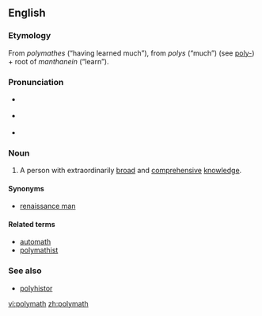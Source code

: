 ==English==

===Etymology===
From {{AGr.}} ''polymathes'' (“having learned much”), from ''polys'' (“much”) (see [[poly-]]) + root of ''manthanein'' (“learn”).
<!-- Source The Online Etymology Dictionary http://www.etymonline.com/index.php?search=polymath&searchmode=none -->

===Pronunciation===
* {{a|RP}} {{IPA|/ˈpɒl.ɪ.mæθ/}}
* {{a|US}} {{IPA|/ˈpɑː.li.mæθ /|/ˈpɑː.lɪ.mæθ/}}
* {{audio|en-us-polymath.ogg|Audio (US)}}

===Noun===
{{en-noun}}

# A person with extraordinarily [[broad]] and [[comprehensive]] [[knowledge]].

====Synonyms====
* [[renaissance man]]

====Related terms====
* [[automath]]
* [[polymathist]]

===See also===
* [[polyhistor]]

[[vi:polymath]]
[[zh:polymath]]